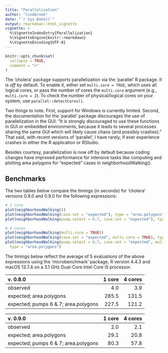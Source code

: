 ```yaml
---
title: "Parallelization"
author: "lindbrook"
date: "`r Sys.Date()`"
output: rmarkdown::html_vignette
vignette: >
  %\VignetteIndexEntry{Parallelization}
  %\VignetteEngine{knitr::rmarkdown}
  %\VignetteEncoding{UTF-8}
---
```


```r
knitr::opts_chunk$set(
  collapse = TRUE,
  comment = ">"
)
```

The 'cholera' package supports parallelization via the 'parallel' R package. It is _off_ by default. To enable it, either set `multi.core = TRUE`, which uses all logical cores, or pass the number of cores the `multi.core` argument (e.g., `multi.core = 2`). To check the number of physical/logical cores on your system, use `parallel::detectCores()`. 

Two things to note. First, support for Windows is currently limited. Second, the documentation for the 'parallel' package discourages the use of parallelization in the GUI: "It is strongly discouraged to use these functions in GUI or embedded environments, because it leads to several processes sharing the same GUI which will likely cause chaos (and possibly crashes)." That said, with recent versions of 'parallel', I have rarely, if ever experience crashes in either the R application or RStudio.

Besides courtesy, parallelization is now off by default because coding changes have improved performance for intensive tasks like computing and plotting area polygons for "expected" cases in neighborhoodWalking().

## Benchmarks

The two tables below compare the timings (in seconds) for 'cholera' versions 0.8.0 and 0.9.0 for the following expressions:

```r
# 1 core
plot(neighborhoodWalking())
plot(neighborhoodWalking(case.set = "expected"), type = "area.polygons")
plot(neighborhoodWalking(pump.select = 6:7, case.set = "expected"), type = "area.polygons")
```

```r
# 4 cores
plot(neighborhoodWalking(multi.core = TRUE))
plot(neighborhoodWalking(case.set = "expected", multi.core = TRUE), type = "area.polygons")
plot(neighborhoodWalking(pump.select = 6:7, case.set = "expected", multi.core = TRUE), 
  type = "area.polygons")
```

The timings below reflect the average of 5 evaluations of the above expressions using the 'microbenchmark' package, R version 4.4.3 and macOS 13.7.4 on a 3.1 GHz Dual-Core Intel Core i5 processor.

| v. 0.8.0 | 1 core | 4 cores |
:------------- | -------------: | -------------:
observed | 4.0 | 3.9
expected; area.polygons | 285.5 | 131.5
expected; pumps 6 & 7; area.polygons | 227.5 | 121.2 

| v. 0.9.0 | 1 core | 4 cores |
:------------- | -------------: | -------------:
observed | 2.0 | 2.1
expected; area.polygons | 29.1 | 20.8
expected; pumps 6 & 7; area.polygons | 80.3 | 57.8 
